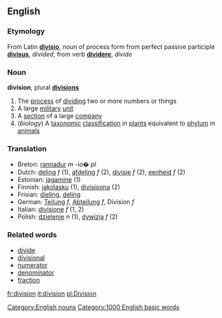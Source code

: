 ==English==
===Etymology===
From Latin '''[[divisio]]''', noun of process form from perfect passive participle '''[[divisus]]''', ''divided'', from verb '''[[dividere]]''', ''divide''

===Noun===
'''division''', plural '''[[divisions]]'''

#The [[process]] of [[dividing]] two or more numbers or things
#A large [[military]] [[unit]]
#A [[section]] of a large [[company]]
#(''biology'') A [[taxonomic]] [[classification]] in [[plant]]s equivalent to [[phylum]] in [[animal]]s

===Translation===
*Breton: [[rannadur]] ''m'' -io� ''pl''
*Dutch: [[deling]] ''f'' (1), [[afdeling]] ''f'' (2), [[divisie]] ''f''  (2), [[eenheid]] ''f'' (2)
*Estonian: [[jagamine]] (1)
*Finnish: [[jakolasku]] (1), [[divisioona]] (2)
*Frisian: [[dieling]], [[deling]]
*German: [[Teilung]] ''f'', [[Abteilung]] ''f'', Division ''f''
*Italian: [[divisione]] ''f'' (1, 2)
*Polish: [[dzielenie]] ''n'' (1), [[dywizja]] ''f'' (2)

===Related words===
*[[divide]]
*[[divisional]]
*[[numerator]]
*[[denominator]]
*[[fraction]]
[[Category:English nouns]]

[[fr:division]]
[[it:division]]
[[pl:Division]]
[[Category:1000 English basic words]]